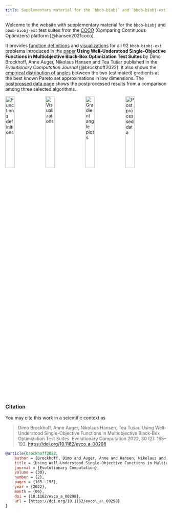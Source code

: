 ```yaml
---
title: Supplementary material for the `bbob-biobj` and `bbob-biobj-ext` test suites  #
---
```


Welcome to the website with supplementary material for the `bbob-biobj` and `bbob-biobj-ext` test suites from 
the [COCO](https://github.com/numbbo/coco) (Comparing Continuous Optimizers) platform [@hansen2021coco]. 

It provides [function definitions](def.qmd) and [visualizations](viz.qmd) for all 92 `bbob-biobj-ext` problems 
introduced in the [paper](https://direct.mit.edu/evco/article-pdf/30/2/165/2025995/evco_a_00298.pdf) <strong>Using Well-Understood Single-Objective Functions in Multiobjective Black-Box 
Optimization Test Suites</strong> by Dimo Brockhoff, Anne Auger, Nikolaus Hansen and Tea Tušar published in the 
<cite>Evolutionary Computation Journal</cite> [@brockhoff2022]. It also shows the [empirical distribution of angles](ecdfs.qmd) 
between the two (estimated) gradients at the best known Pareto set approximations in low dimensions. The 
[postprossed data page](ppdata.qmd) shows the postprocessed results from a comparison among three selected algorithms.

[![Functions definitions](/assets/images/button-def.png){width=24%}](def.qmd)
[![Visualizations](/assets/images/button-viz.png){width=24%}](viz.qmd)
[![Gradient angle plots](/assets/images/button-ecdfs.png){width=24%}](ecdfs.qmd)
[![Postprocessed data](/assets/images/button-ppdata.png){width=24%}](ppdata.qmd)

### Citation

You may cite this work in a scientific context as

> Dimo Brockhoff, Anne Auger, Nikolaus Hansen, Tea Tušar. Using Well-Understood Single-Objective Functions in 
Multiobjective Black-Box Optimization Test Suites. Evolutionary Computation 2022, 30 (2): 165–193. 
[https://doi.org/10.1162/evco_a_00298 ](https://direct.mit.edu/evco/article-pdf/30/2/165/2025995/evco_a_00298.pdf)

```bibtex
@article{brockhoff2022,
    author = {Brockhoff, Dimo and Auger, Anne and Hansen, Nikolaus and Tu{\v s}ar, Tea},
    title = {Using Well-Understood Single-Objective Functions in Multiobjective Black-Box Optimization Test Suites},
    journal = {Evolutionary Computation},
    volume = {30},
    number = {2},
    pages = {165--193},
    year = {2022},
    month = {06},
    doi = {10.1162/evco_a_00298},
    url = {https://doi.org/10.1162/evco\_a\_00298}
}
```


